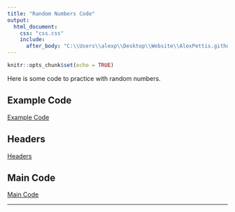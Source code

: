 ```yaml
---
title: "Random Numbers Code"
output:
  html_document:
    css: "css.css"
    include:
      after_body: "C:\\Users\\alexp\\Desktop\\Website\\AlexPettis.github.io\\footer.html"
---
```


```r
knitr::opts_chunk$set(echo = TRUE)
```
Here is some code to practice with random numbers.

## Example Code

[Example Code](example_random.py)

## Headers

[Headers](headers_random.txt)

## Main Code

[Main Code](main_random.py)

__________